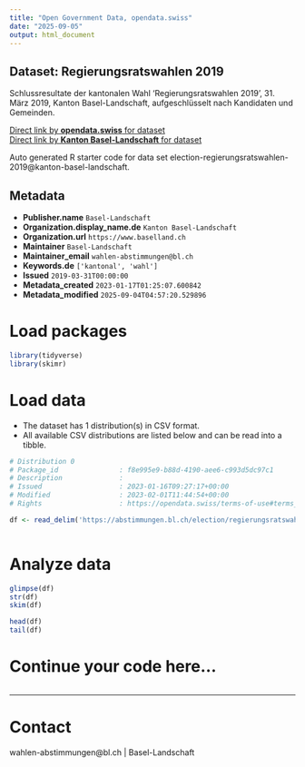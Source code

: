 ```yaml
---
title: "Open Government Data, opendata.swiss"
date: "2025-09-05"
output: html_document
---
```


## Dataset: Regierungsratswahlen 2019

Schlussresultate der kantonalen Wahl 'Regierungsratswahlen 2019', 31. März 2019, Kanton Basel-Landschaft, aufgeschlüsselt nach Kandidaten und Gemeinden.

[Direct link by **opendata.swiss** for dataset](https://opendata.swiss/de/dataset/regierungsratswahlen-2019)<br>
[Direct link by **Kanton Basel-Landschaft** for dataset](https://abstimmungen.bl.ch/election/regierungsratswahlen-2019/data)

Auto generated R starter code for data set election-regierungsratswahlen-2019@kanton-basel-landschaft.

## Metadata

- **Publisher.name** `Basel-Landschaft`
- **Organization.display_name.de** `Kanton Basel-Landschaft`
- **Organization.url** `https://www.baselland.ch`
- **Maintainer** `Basel-Landschaft`
- **Maintainer_email** `wahlen-abstimmungen@bl.ch`
- **Keywords.de** `['kantonal', 'wahl']`
- **Issued** `2019-03-31T00:00:00`
- **Metadata_created** `2023-01-17T01:25:07.600842`
- **Metadata_modified** `2025-09-04T04:57:20.529896`


# Load packages

```r

library(tidyverse)
library(skimr)

```

# Load data

-   The dataset has 1 distribution(s) in CSV format.
-   All available CSV distributions are listed below and can be read into a tibble.

```r

# Distribution 0
# Package_id               : f8e995e9-b88d-4190-aee6-c993d5dc97c1
# Description              : 
# Issued                   : 2023-01-16T09:27:17+00:00
# Modified                 : 2023-02-01T11:44:54+00:00
# Rights                   : https://opendata.swiss/terms-of-use#terms_by

df <- read_delim('https://abstimmungen.bl.ch/election/regierungsratswahlen-2019/data-csv')



```

# Analyze data

```r

glimpse(df)
str(df)
skim(df)

head(df)
tail(df)

```

# Continue your code here...

```r

```

------------------------------------------------------------------------

# Contact

wahlen-abstimmungen@bl.ch | Basel-Landschaft
